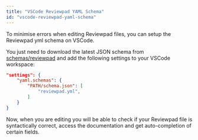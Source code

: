 ```yaml
---
title: "VSCode Reviewpad YAML Schema"
id: "vscode-reviewpad-yaml-schema"
---
```

To minimise errors when editing Reviewpad files, you can setup the Reviewpad yml schema on VSCode. 

You just need to download the latest JSON schema from [schemas/reviewpad](https://github.com/reviewpad/schemas/tree/main) and add the following settings to your VSCode workspace:

```json
"settings": {
	"yaml.schemas": {
		"PATH/schema.json": [
			"reviewpad.yml",
		]
	}
}
```

Now, when you are editing you will be able to check if your Reviewpad file is syntactically correct, access the documentation and get auto-completion of certain fields.

<LoomVideo url="https://www.loom.com/embed/5d10b9b6f9f4483b9820614da2f190ef"/>
